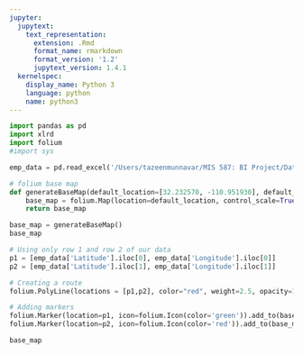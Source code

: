 ```yaml
---
jupyter:
  jupytext:
    text_representation:
      extension: .Rmd
      format_name: rmarkdown
      format_version: '1.2'
      jupytext_version: 1.4.1
  kernelspec:
    display_name: Python 3
    language: python
    name: python3
---
```


```python
import pandas as pd
import xlrd
import folium
#import sys
```

```python
emp_data = pd.read_excel('/Users/tazeenmunnavar/MIS 587: BI Project/Data/filtered_employee.xlsx')
```

```python
# folium base map
def generateBaseMap(default_location=[32.232570, -110.951930], default_zoom_start=12):
    base_map = folium.Map(location=default_location, control_scale=True, zoom_start=default_zoom_start)
    return base_map
```

```python
base_map = generateBaseMap()
base_map
```

```python
# Using only row 1 and row 2 of our data
p1 = [emp_data['Latitude'].iloc[0], emp_data['Longitude'].iloc[0]]
p2 = [emp_data['Latitude'].iloc[1], emp_data['Longitude'].iloc[1]]
```

```python
# Creating a route
folium.PolyLine(locations = [p1,p2], color="red", weight=2.5, opacity=1).add_to(base_map)
```

```python
# Adding markers
folium.Marker(location=p1, icon=folium.Icon(color='green')).add_to(base_map)
folium.Marker(location=p2, icon=folium.Icon(color='red')).add_to(base_map)
```

```python
base_map
```

```python

```
